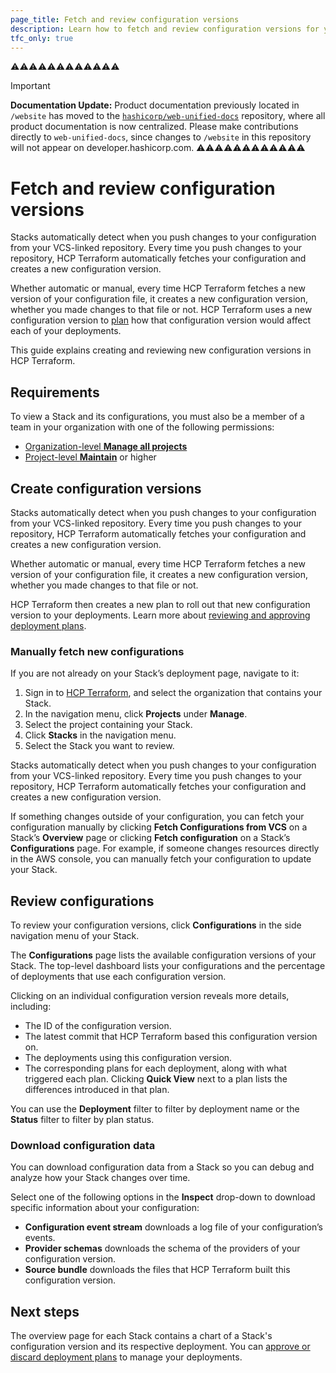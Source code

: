 ```yaml
---
page_title: Fetch and review configuration versions
description: Learn how to fetch and review configuration versions for your Stacks in HCP Terraform.
tfc_only: true
---
```

⚠️⚠️⚠️⚠️⚠️⚠️⚠️⚠️⚠️⚠️⚠️⚠️
> [!IMPORTANT]  
> **Documentation Update:** Product documentation previously located in `/website` has moved to the [`hashicorp/web-unified-docs`](https://github.com/hashicorp/web-unified-docs) repository, where all product documentation is now centralized. Please make contributions directly to `web-unified-docs`, since changes to `/website` in this repository will not appear on developer.hashicorp.com.
⚠️⚠️⚠️⚠️⚠️⚠️⚠️⚠️⚠️⚠️⚠️⚠️

# Fetch and review configuration versions

Stacks automatically detect when you push changes to your configuration from your VCS-linked repository. Every time you push changes to your repository, HCP Terraform automatically fetches your configuration and creates a new configuration version.

Whether automatic or manual, every time HCP Terraform fetches a new version of your configuration file, it creates a new configuration version, whether you made changes to that file or not. HCP Terraform uses a new configuration version to [plan](/terraform/cloud-docs/stacks/deploy/plans) how that configuration version would affect each of your deployments.

This guide explains creating and reviewing new configuration versions in HCP Terraform.

## Requirements

To view a Stack and its configurations, you must also be a member of a team in your organization with one of the following permissions:
* [Organization-level **Manage all projects**](/terraform/cloud-docs/users-teams-organizations/permissions#manage-all-projects)
* [Project-level **Maintain**](/terraform/cloud-docs/users-teams-organizations/permissions#read) or higher

## Create configuration versions

Stacks automatically detect when you push changes to your configuration from your VCS-linked repository. Every time you push changes to your repository, HCP Terraform automatically fetches your configuration and creates a new configuration version.

Whether automatic or manual, every time HCP Terraform fetches a new version of your configuration file, it creates a new configuration version, whether you made changes to that file or not.

HCP Terraform then creates a new plan to roll out that new configuration version to your deployments. Learn more about [reviewing and approving deployment plans](/terraform/cloud-docs/stacks/deploy/plans).

### Manually fetch new configurations

If you are not already on your Stack’s deployment page, navigate to it:

1. Sign in to [HCP Terraform](https://app.terraform.io), and select the organization that contains your Stack.
1. In the navigation menu, click **Projects** under **Manage**.  
1. Select the project containing your Stack.  
1. Click **Stacks** in the navigation menu.  
1. Select the Stack you want to review.

Stacks automatically detect when you push changes to your configuration from your VCS-linked repository. Every time you push changes to your repository, HCP Terraform automatically fetches your configuration and creates a new configuration version.

If something changes outside of your configuration, you can fetch your configuration manually by clicking **Fetch Configurations from VCS** on a Stack’s **Overview** page or clicking **Fetch configuration** on a Stack’s **Configurations** page. For example, if someone changes resources directly in the AWS console, you can manually fetch your configuration to update your Stack.

## Review configurations

To review your configuration versions, click **Configurations** in the side navigation menu of your Stack.

The **Configurations** page lists the available configuration versions of your Stack. The top-level dashboard lists your configurations and the percentage of deployments that use each configuration version.

Clicking on an individual configuration version reveals more details, including:

* The ID of the configuration version.  
* The latest commit that HCP Terraform based this configuration version on.  
* The deployments using this configuration version.  
* The corresponding plans for each deployment, along with what triggered each plan. Clicking **Quick View** next to a plan lists the differences introduced in that plan.

You can use the **Deployment** filter to filter by deployment name or the **Status** filter to filter by plan status.

### Download configuration data

You can download configuration data from a Stack so you can debug and analyze how your Stack changes over time.  

Select one of the following options in the **Inspect** drop-down to download specific information about your configuration:

* **Configuration event stream** downloads a log file of your configuration’s events.  
* **Provider schemas** downloads the schema of the providers of your configuration version.   
* **Source bundle** downloads the files that HCP Terraform built this configuration version.

## Next steps

The overview page for each Stack contains a chart of a Stack's configuration version and its respective deployment. You can [approve or discard deployment plans](/terraform/cloud-docs/stacks/deploy/plans) to manage your deployments.  